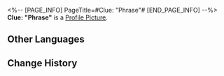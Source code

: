 <%-- [PAGE_INFO]
PageTitle=#Clue: "Phrase"#
[END_PAGE_INFO] --%>
{{Item Infobox
|id          = 140327
|image       = Item Clue- Phrase.png
|type        = Mission Item
|invCategory = Missions
|rarity      = 3
|effect      = 
|description = Wen Shiling said Adler kept muttering the word "phrase" before he disappeared. Is it possible that it was some other word with a similar pronunciation?
}}
'''Clue: "Phrase"''' is a [[Profile Picture]].

==Other Languages==
{{Other Languages
|en   = Clue: "Phrase"
|zhs  = 线索信息·“香味”
|zht  = 線索資訊•「香味」
|ja   = 手がかり・「イソウ？」
|ko   = 단서 정보•'이상'
|es   = Pista: "Frase"
|fr   = Indice : « Phrase »
|ru   = Улика: «Фразовое»
|th   = เบาะแส: "หมีติ"
|vi   = Thông Tin Mấu Chốt - Ma Bóng
|de   = Hinweis: „Duft“
|id   = Petunjuk: "Frasa"
|pt   = Pista: "Frase"
}}

==Change History==
{{Change History|1.6}}